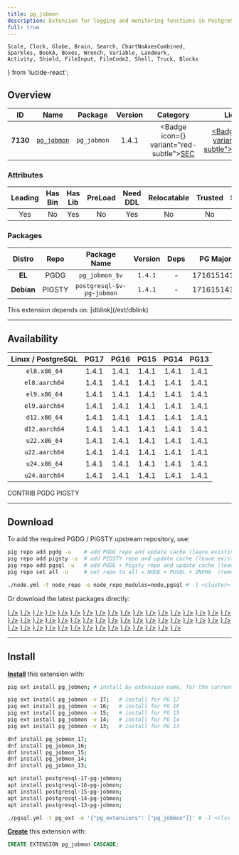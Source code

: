 ```yaml
---
title: pg_jobmon
description: Extension for logging and monitoring functions in PostgreSQL
full: true
---
```


    Scale, Clock, Globe, Brain, Search, ChartNoAxesCombined,
    Sparkles, BookA, Boxes, Wrench, Variable, Landmark,
    Activity, Shield, FileInput, FileCode2, Shell, Truck, Blocks
} from 'lucide-react';

## Overview

| <TooltipIconButton tooltip="Extension unique identifier" side="top">ID</TooltipIconButton> | <TooltipIconButton tooltip="Extension name" side="top">Name</TooltipIconButton> | <TooltipIconButton tooltip="Package name for installation" side="top">Package</TooltipIconButton> | <TooltipIconButton tooltip="Latest available extension version" side="top">Version</TooltipIconButton> | <TooltipIconButton tooltip="Extension category" side="top">Category</TooltipIconButton> | <TooltipIconButton tooltip="Open source license" side="top">License</TooltipIconButton> | <TooltipIconButton tooltip="Programming language" side="top">Lang</TooltipIconButton> |
|:--------:|:--------:|:----------:|:--------------:|:---------------------------------------:|:------------------------------------------------------:|:----:|
| **7130** | [`pg_jobmon`](https://github.com/omniti-labs/pg_jobmon) | `pg_jobmon` | 1.4.1 | <Badge icon={<Shield />} variant="red-subtle"><a href="/ext/sec" className="no-underline">SEC</a></Badge> | <a href="/ext/list/license#postgresql" className="no-underline"><Badge icon={<Scale />} variant="blue-subtle">PostgreSQL</Badge></a> | <a href="/ext/list/lang#sql"><Badge icon={<FileCode2 />} variant="green-subtle">SQL</Badge></a> |

### Attributes

| <TooltipIconButton tooltip="The Primary Leading extension in the Package" side="top">Leading</TooltipIconButton> | <TooltipIconButton tooltip="Contains binary utils" side="top">Has Bin</TooltipIconButton> | <TooltipIconButton tooltip="Contains .so shared library files" side="top">Has Lib</TooltipIconButton> | <TooltipIconButton tooltip="Requires preloading via shared_preload_libraries" side="top">PreLoad</TooltipIconButton> | <TooltipIconButton tooltip="Requires CREATE EXTENSION DDL command" side="top">Need DDL</TooltipIconButton> | <TooltipIconButton tooltip="Can be installed in any schema" side="top">Relocatable</TooltipIconButton> | <TooltipIconButton tooltip="Can be created by non-superuser" side="top">Trusted</TooltipIconButton> | <TooltipIconButton tooltip="Schemas used by this extension" side="top">Schemas</TooltipIconButton> |
|:-------:|:-------:|:-------:|:-------:|:--------:|:-----------:|:-------:|:-------:|
| Yes | No | Yes | No | Yes | No | No | - |

### Packages

| <TooltipIconButton tooltip="Linux distribution family, EL or Debian" side="top">Distro</TooltipIconButton> | <TooltipIconButton tooltip="Package repository" side="top">Repo</TooltipIconButton> | <TooltipIconButton tooltip="The RPM/DEB Package Name Pattern (replace $v with real pg major)" side="top">Package Name</TooltipIconButton> | <TooltipIconButton tooltip="Latest package version" side="top">Version</TooltipIconButton> | <TooltipIconButton tooltip="RPM/DEB Package dependencies" side="top">Deps</TooltipIconButton> | <TooltipIconButton tooltip="Available in these PostgreSQL Major Versions" side="top">PG Major</TooltipIconButton> |
|:----------:|:--------:|:------------------------:|:-----------:|:------------:|:------------------:|
|   **EL**   | <Badge variant="blue-subtle"><span className="font-bold">PGDG</span></Badge> | `pg_jobmon_$v` | `1.4.1` | - | <Badge variant="green-subtle">17</Badge><Badge variant="green-subtle">16</Badge><Badge variant="green-subtle">15</Badge><Badge variant="green-subtle">14</Badge><Badge variant="green-subtle">13</Badge> |
| **Debian** | <Badge variant="amber-subtle"><span className="font-bold">PIGSTY</span></Badge> | `postgresql-$v-pg-jobmon` | `1.4.1` | - | <Badge variant="green-subtle">17</Badge><Badge variant="green-subtle">16</Badge><Badge variant="green-subtle">15</Badge><Badge variant="green-subtle">14</Badge><Badge variant="green-subtle">13</Badge> |


<Callout title="Dependencies" type="warn">
    This extension depends on: [dblink](/ext/dblink)
</Callout>


------

## Availability

| <TooltipIconButton tooltip="Linux Distro Arch / PostgreSQL Major Version" side="top">Linux / PostgreSQL </TooltipIconButton> | **PG17** | **PG16** | **PG15** | **PG14** | **PG13** |
|:-----:|:-----:|:-----:|:-----:|:-----:|:-----:|
| `el8.x86_64` | <Badge variant="blue-subtle">1.4.1</Badge> | <Badge variant="blue-subtle">1.4.1</Badge> | <Badge variant="blue-subtle">1.4.1</Badge> | <Badge variant="blue-subtle">1.4.1</Badge> | <Badge variant="blue-subtle">1.4.1</Badge> |
| `el8.aarch64` | <Badge variant="blue-subtle">1.4.1</Badge> | <Badge variant="blue-subtle">1.4.1</Badge> | <Badge variant="blue-subtle">1.4.1</Badge> | <Badge variant="blue-subtle">1.4.1</Badge> | <Badge variant="blue-subtle">1.4.1</Badge> |
| `el9.x86_64` | <Badge variant="blue-subtle">1.4.1</Badge> | <Badge variant="blue-subtle">1.4.1</Badge> | <Badge variant="blue-subtle">1.4.1</Badge> | <Badge variant="blue-subtle">1.4.1</Badge> | <Badge variant="blue-subtle">1.4.1</Badge> |
| `el9.aarch64` | <Badge variant="blue-subtle">1.4.1</Badge> | <Badge variant="blue-subtle">1.4.1</Badge> | <Badge variant="blue-subtle">1.4.1</Badge> | <Badge variant="blue-subtle">1.4.1</Badge> | <Badge variant="blue-subtle">1.4.1</Badge> |
| `d12.x86_64` | <Badge variant="amber-subtle">1.4.1</Badge> | <Badge variant="amber-subtle">1.4.1</Badge> | <Badge variant="amber-subtle">1.4.1</Badge> | <Badge variant="amber-subtle">1.4.1</Badge> | <Badge variant="amber-subtle">1.4.1</Badge> |
| `d12.aarch64` | <Badge variant="amber-subtle">1.4.1</Badge> | <Badge variant="amber-subtle">1.4.1</Badge> | <Badge variant="amber-subtle">1.4.1</Badge> | <Badge variant="amber-subtle">1.4.1</Badge> | <Badge variant="amber-subtle">1.4.1</Badge> |
| `u22.x86_64` | <Badge variant="amber-subtle">1.4.1</Badge> | <Badge variant="amber-subtle">1.4.1</Badge> | <Badge variant="amber-subtle">1.4.1</Badge> | <Badge variant="amber-subtle">1.4.1</Badge> | <Badge variant="amber-subtle">1.4.1</Badge> |
| `u22.aarch64` | <Badge variant="amber-subtle">1.4.1</Badge> | <Badge variant="amber-subtle">1.4.1</Badge> | <Badge variant="amber-subtle">1.4.1</Badge> | <Badge variant="amber-subtle">1.4.1</Badge> | <Badge variant="amber-subtle">1.4.1</Badge> |
| `u24.x86_64` | <Badge variant="amber-subtle">1.4.1</Badge> | <Badge variant="amber-subtle">1.4.1</Badge> | <Badge variant="amber-subtle">1.4.1</Badge> | <Badge variant="amber-subtle">1.4.1</Badge> | <Badge variant="amber-subtle">1.4.1</Badge> |
| `u24.aarch64` | <Badge variant="amber-subtle">1.4.1</Badge> | <Badge variant="amber-subtle">1.4.1</Badge> | <Badge variant="amber-subtle">1.4.1</Badge> | <Badge variant="amber-subtle">1.4.1</Badge> | <Badge variant="amber-subtle">1.4.1</Badge> |

<Badge variant="green-subtle"><span className="font-black">CONTRIB</span></Badge> <Badge variant="blue-subtle"><span className="font-black">PGDG</span></Badge> <Badge variant="amber-subtle"><span className="font-black">PIGSTY</span></Badge>

------

## Download

To add the required PGDG / PIGSTY upstream repository, use:

```bash tab="pig"
pig repo add pgdg -u    # add PGDG repo and update cache (leave existing repos)
pig repo add pigsty -u  # add PIGSTY repo and update cache (leave existing repos)
pig repo add pgsql -u   # add PGDG + Pigsty repo and update cache (leave existing repos)
pig repo set all -u     # set repo to all = NODE + PGSQL + INFRA  (remove existing repos)
```
```bash tab="pigsty"
./node.yml -t node_repo -e node_repo_modules=node,pgsql # -l <cluster>
```

Or download the latest packages directly:

<Files>
    <Folder name="el8.x86_64">
        <a href="https://download.postgresql.org/pub/repos/yum/17/redhat/rhel-8-x86_64/pg_jobmon_17-1.4.1-4PGDG.rhel8.noarch.rpm"><File name="pg_jobmon_17-1.4.1-4PGDG.rhel8.noarch.rpm" icon={<Package className="text-emerald-500" />} /></a>
        <a href="https://download.postgresql.org/pub/repos/yum/16/redhat/rhel-8-x86_64/pg_jobmon_16-1.4.1-2.rhel8.noarch.rpm"><File name="pg_jobmon_16-1.4.1-2.rhel8.noarch.rpm" icon={<Package className="text-emerald-500" />} /></a>
        <a href="https://download.postgresql.org/pub/repos/yum/15/redhat/rhel-8-x86_64/pg_jobmon_15-1.4.1-1.rhel8.noarch.rpm"><File name="pg_jobmon_15-1.4.1-1.rhel8.noarch.rpm" icon={<Package className="text-emerald-500" />} /></a>
        <a href="https://download.postgresql.org/pub/repos/yum/14/redhat/rhel-8-x86_64/pg_jobmon_14-1.4.1-1.rhel8.noarch.rpm"><File name="pg_jobmon_14-1.4.1-1.rhel8.noarch.rpm" icon={<Package className="text-emerald-500" />} /></a>
        <a href="https://download.postgresql.org/pub/repos/yum/13/redhat/rhel-8-x86_64/pg_jobmon_13-1.4.1-1.rhel8.noarch.rpm"><File name="pg_jobmon_13-1.4.1-1.rhel8.noarch.rpm" icon={<Package className="text-emerald-500" />} /></a>
    </Folder>
    <Folder name="el8.aarch64">
        <a href="https://download.postgresql.org/pub/repos/yum/17/redhat/rhel-8-aarch64/pg_jobmon_17-1.4.1-4PGDG.rhel8.noarch.rpm"><File name="pg_jobmon_17-1.4.1-4PGDG.rhel8.noarch.rpm" icon={<Package className="text-orange-500" />} /></a>
        <a href="https://download.postgresql.org/pub/repos/yum/16/redhat/rhel-8-aarch64/pg_jobmon_16-1.4.1-2.rhel8.noarch.rpm"><File name="pg_jobmon_16-1.4.1-2.rhel8.noarch.rpm" icon={<Package className="text-orange-500" />} /></a>
        <a href="https://download.postgresql.org/pub/repos/yum/15/redhat/rhel-8-aarch64/pg_jobmon_15-1.4.1-1.rhel8.noarch.rpm"><File name="pg_jobmon_15-1.4.1-1.rhel8.noarch.rpm" icon={<Package className="text-orange-500" />} /></a>
        <a href="https://download.postgresql.org/pub/repos/yum/14/redhat/rhel-8-aarch64/pg_jobmon_14-1.4.1-1.rhel8.noarch.rpm"><File name="pg_jobmon_14-1.4.1-1.rhel8.noarch.rpm" icon={<Package className="text-orange-500" />} /></a>
        <a href="https://download.postgresql.org/pub/repos/yum/13/redhat/rhel-8-aarch64/pg_jobmon_13-1.4.1-1.rhel8.noarch.rpm"><File name="pg_jobmon_13-1.4.1-1.rhel8.noarch.rpm" icon={<Package className="text-orange-500" />} /></a>
    </Folder>
    <Folder name="el9.x86_64">
        <a href="https://download.postgresql.org/pub/repos/yum/17/redhat/rhel-9-x86_64/pg_jobmon_17-1.4.1-4PGDG.rhel9.noarch.rpm"><File name="pg_jobmon_17-1.4.1-4PGDG.rhel9.noarch.rpm" icon={<Package className="text-emerald-500" />} /></a>
        <a href="https://download.postgresql.org/pub/repos/yum/16/redhat/rhel-9-x86_64/pg_jobmon_16-1.4.1-2.rhel9.noarch.rpm"><File name="pg_jobmon_16-1.4.1-2.rhel9.noarch.rpm" icon={<Package className="text-emerald-500" />} /></a>
        <a href="https://download.postgresql.org/pub/repos/yum/15/redhat/rhel-9-x86_64/pg_jobmon_15-1.4.1-1.rhel9.noarch.rpm"><File name="pg_jobmon_15-1.4.1-1.rhel9.noarch.rpm" icon={<Package className="text-emerald-500" />} /></a>
        <a href="https://download.postgresql.org/pub/repos/yum/14/redhat/rhel-9-x86_64/pg_jobmon_14-1.4.1-1.rhel9.noarch.rpm"><File name="pg_jobmon_14-1.4.1-1.rhel9.noarch.rpm" icon={<Package className="text-emerald-500" />} /></a>
        <a href="https://download.postgresql.org/pub/repos/yum/13/redhat/rhel-9-x86_64/pg_jobmon_13-1.4.1-1.rhel9.noarch.rpm"><File name="pg_jobmon_13-1.4.1-1.rhel9.noarch.rpm" icon={<Package className="text-emerald-500" />} /></a>
    </Folder>
    <Folder name="el9.aarch64">
        <a href="https://download.postgresql.org/pub/repos/yum/17/redhat/rhel-9-aarch64/pg_jobmon_17-1.4.1-4PGDG.rhel9.noarch.rpm"><File name="pg_jobmon_17-1.4.1-4PGDG.rhel9.noarch.rpm" icon={<Package className="text-orange-500" />} /></a>
        <a href="https://download.postgresql.org/pub/repos/yum/16/redhat/rhel-9-aarch64/pg_jobmon_16-1.4.1-2.rhel9.noarch.rpm"><File name="pg_jobmon_16-1.4.1-2.rhel9.noarch.rpm" icon={<Package className="text-orange-500" />} /></a>
        <a href="https://download.postgresql.org/pub/repos/yum/15/redhat/rhel-9-aarch64/pg_jobmon_15-1.4.1-1.rhel9.noarch.rpm"><File name="pg_jobmon_15-1.4.1-1.rhel9.noarch.rpm" icon={<Package className="text-orange-500" />} /></a>
        <a href="https://download.postgresql.org/pub/repos/yum/14/redhat/rhel-9-aarch64/pg_jobmon_14-1.4.1-1.rhel9.noarch.rpm"><File name="pg_jobmon_14-1.4.1-1.rhel9.noarch.rpm" icon={<Package className="text-orange-500" />} /></a>
        <a href="https://download.postgresql.org/pub/repos/yum/13/redhat/rhel-9-aarch64/pg_jobmon_13-1.4.1-1.rhel9.noarch.rpm"><File name="pg_jobmon_13-1.4.1-1.rhel9.noarch.rpm" icon={<Package className="text-orange-500" />} /></a>
    </Folder>
    <Folder name="d12.x86_64">
        <a href="https://repo.pigsty.io/apt/pgsql/bookworm/pool/main/p/pg-jobmon/postgresql-17-pg-jobmon_1.4.1-1PIGSTY~bookworm_amd64.deb"><File name="postgresql-17-pg-jobmon_1.4.1-1PIGSTY~bookworm_amd64.deb" icon={<Box className="text-emerald-500" />} /></a>
        <a href="https://repo.pigsty.io/apt/pgsql/bookworm/pool/main/p/pg-jobmon/postgresql-16-pg-jobmon_1.4.1-1PIGSTY~bookworm_amd64.deb"><File name="postgresql-16-pg-jobmon_1.4.1-1PIGSTY~bookworm_amd64.deb" icon={<Box className="text-emerald-500" />} /></a>
        <a href="https://repo.pigsty.io/apt/pgsql/bookworm/pool/main/p/pg-jobmon/postgresql-15-pg-jobmon_1.4.1-1PIGSTY~bookworm_amd64.deb"><File name="postgresql-15-pg-jobmon_1.4.1-1PIGSTY~bookworm_amd64.deb" icon={<Box className="text-emerald-500" />} /></a>
        <a href="https://repo.pigsty.io/apt/pgsql/bookworm/pool/main/p/pg-jobmon/postgresql-14-pg-jobmon_1.4.1-1PIGSTY~bookworm_amd64.deb"><File name="postgresql-14-pg-jobmon_1.4.1-1PIGSTY~bookworm_amd64.deb" icon={<Box className="text-emerald-500" />} /></a>
        <a href="https://repo.pigsty.io/apt/pgsql/bookworm/pool/main/p/pg-jobmon/postgresql-13-pg-jobmon_1.4.1-1PIGSTY~bookworm_amd64.deb"><File name="postgresql-13-pg-jobmon_1.4.1-1PIGSTY~bookworm_amd64.deb" icon={<Box className="text-emerald-500" />} /></a>
    </Folder>
    <Folder name="d12.aarch64">
        <a href="https://repo.pigsty.io/apt/pgsql/bookworm/pool/main/p/pg-jobmon/postgresql-17-pg-jobmon_1.4.1-1PIGSTY~bookworm_arm64.deb"><File name="postgresql-17-pg-jobmon_1.4.1-1PIGSTY~bookworm_arm64.deb" icon={<Box className="text-orange-500" />} /></a>
        <a href="https://repo.pigsty.io/apt/pgsql/bookworm/pool/main/p/pg-jobmon/postgresql-16-pg-jobmon_1.4.1-1PIGSTY~bookworm_arm64.deb"><File name="postgresql-16-pg-jobmon_1.4.1-1PIGSTY~bookworm_arm64.deb" icon={<Box className="text-orange-500" />} /></a>
        <a href="https://repo.pigsty.io/apt/pgsql/bookworm/pool/main/p/pg-jobmon/postgresql-15-pg-jobmon_1.4.1-1PIGSTY~bookworm_arm64.deb"><File name="postgresql-15-pg-jobmon_1.4.1-1PIGSTY~bookworm_arm64.deb" icon={<Box className="text-orange-500" />} /></a>
        <a href="https://repo.pigsty.io/apt/pgsql/bookworm/pool/main/p/pg-jobmon/postgresql-14-pg-jobmon_1.4.1-1PIGSTY~bookworm_arm64.deb"><File name="postgresql-14-pg-jobmon_1.4.1-1PIGSTY~bookworm_arm64.deb" icon={<Box className="text-orange-500" />} /></a>
        <a href="https://repo.pigsty.io/apt/pgsql/bookworm/pool/main/p/pg-jobmon/postgresql-13-pg-jobmon_1.4.1-1PIGSTY~bookworm_arm64.deb"><File name="postgresql-13-pg-jobmon_1.4.1-1PIGSTY~bookworm_arm64.deb" icon={<Box className="text-orange-500" />} /></a>
    </Folder>
    <Folder name="u22.x86_64">
        <a href="https://repo.pigsty.io/apt/pgsql/jammy/pool/main/p/pg-jobmon/postgresql-17-pg-jobmon_1.4.1-1PIGSTY~jammy_amd64.deb"><File name="postgresql-17-pg-jobmon_1.4.1-1PIGSTY~jammy_amd64.deb" icon={<Box className="text-emerald-500" />} /></a>
        <a href="https://repo.pigsty.io/apt/pgsql/jammy/pool/main/p/pg-jobmon/postgresql-16-pg-jobmon_1.4.1-1PIGSTY~jammy_amd64.deb"><File name="postgresql-16-pg-jobmon_1.4.1-1PIGSTY~jammy_amd64.deb" icon={<Box className="text-emerald-500" />} /></a>
        <a href="https://repo.pigsty.io/apt/pgsql/jammy/pool/main/p/pg-jobmon/postgresql-15-pg-jobmon_1.4.1-1PIGSTY~jammy_amd64.deb"><File name="postgresql-15-pg-jobmon_1.4.1-1PIGSTY~jammy_amd64.deb" icon={<Box className="text-emerald-500" />} /></a>
        <a href="https://repo.pigsty.io/apt/pgsql/jammy/pool/main/p/pg-jobmon/postgresql-14-pg-jobmon_1.4.1-1PIGSTY~jammy_amd64.deb"><File name="postgresql-14-pg-jobmon_1.4.1-1PIGSTY~jammy_amd64.deb" icon={<Box className="text-emerald-500" />} /></a>
        <a href="https://repo.pigsty.io/apt/pgsql/jammy/pool/main/p/pg-jobmon/postgresql-13-pg-jobmon_1.4.1-1PIGSTY~jammy_amd64.deb"><File name="postgresql-13-pg-jobmon_1.4.1-1PIGSTY~jammy_amd64.deb" icon={<Box className="text-emerald-500" />} /></a>
    </Folder>
    <Folder name="u22.aarch64">
        <a href="https://repo.pigsty.io/apt/pgsql/jammy/pool/main/p/pg-jobmon/postgresql-17-pg-jobmon_1.4.1-1PIGSTY~jammy_arm64.deb"><File name="postgresql-17-pg-jobmon_1.4.1-1PIGSTY~jammy_arm64.deb" icon={<Box className="text-orange-500" />} /></a>
        <a href="https://repo.pigsty.io/apt/pgsql/jammy/pool/main/p/pg-jobmon/postgresql-16-pg-jobmon_1.4.1-1PIGSTY~jammy_arm64.deb"><File name="postgresql-16-pg-jobmon_1.4.1-1PIGSTY~jammy_arm64.deb" icon={<Box className="text-orange-500" />} /></a>
        <a href="https://repo.pigsty.io/apt/pgsql/jammy/pool/main/p/pg-jobmon/postgresql-15-pg-jobmon_1.4.1-1PIGSTY~jammy_arm64.deb"><File name="postgresql-15-pg-jobmon_1.4.1-1PIGSTY~jammy_arm64.deb" icon={<Box className="text-orange-500" />} /></a>
        <a href="https://repo.pigsty.io/apt/pgsql/jammy/pool/main/p/pg-jobmon/postgresql-14-pg-jobmon_1.4.1-1PIGSTY~jammy_arm64.deb"><File name="postgresql-14-pg-jobmon_1.4.1-1PIGSTY~jammy_arm64.deb" icon={<Box className="text-orange-500" />} /></a>
        <a href="https://repo.pigsty.io/apt/pgsql/jammy/pool/main/p/pg-jobmon/postgresql-13-pg-jobmon_1.4.1-1PIGSTY~jammy_arm64.deb"><File name="postgresql-13-pg-jobmon_1.4.1-1PIGSTY~jammy_arm64.deb" icon={<Box className="text-orange-500" />} /></a>
    </Folder>
    <Folder name="u24.x86_64">
        <a href="https://repo.pigsty.io/apt/pgsql/noble/pool/main/p/pg-jobmon/postgresql-17-pg-jobmon_1.4.1-1PIGSTY~noble_amd64.deb"><File name="postgresql-17-pg-jobmon_1.4.1-1PIGSTY~noble_amd64.deb" icon={<Box className="text-emerald-500" />} /></a>
        <a href="https://repo.pigsty.io/apt/pgsql/noble/pool/main/p/pg-jobmon/postgresql-16-pg-jobmon_1.4.1-1PIGSTY~noble_amd64.deb"><File name="postgresql-16-pg-jobmon_1.4.1-1PIGSTY~noble_amd64.deb" icon={<Box className="text-emerald-500" />} /></a>
        <a href="https://repo.pigsty.io/apt/pgsql/noble/pool/main/p/pg-jobmon/postgresql-15-pg-jobmon_1.4.1-1PIGSTY~noble_amd64.deb"><File name="postgresql-15-pg-jobmon_1.4.1-1PIGSTY~noble_amd64.deb" icon={<Box className="text-emerald-500" />} /></a>
        <a href="https://repo.pigsty.io/apt/pgsql/noble/pool/main/p/pg-jobmon/postgresql-14-pg-jobmon_1.4.1-1PIGSTY~noble_amd64.deb"><File name="postgresql-14-pg-jobmon_1.4.1-1PIGSTY~noble_amd64.deb" icon={<Box className="text-emerald-500" />} /></a>
        <a href="https://repo.pigsty.io/apt/pgsql/noble/pool/main/p/pg-jobmon/postgresql-13-pg-jobmon_1.4.1-1PIGSTY~noble_amd64.deb"><File name="postgresql-13-pg-jobmon_1.4.1-1PIGSTY~noble_amd64.deb" icon={<Box className="text-emerald-500" />} /></a>
    </Folder>
    <Folder name="u24.aarch64">
        <a href="https://repo.pigsty.io/apt/pgsql/noble/pool/main/p/pg-jobmon/postgresql-17-pg-jobmon_1.4.1-1PIGSTY~noble_arm64.deb"><File name="postgresql-17-pg-jobmon_1.4.1-1PIGSTY~noble_arm64.deb" icon={<Box className="text-orange-500" />} /></a>
        <a href="https://repo.pigsty.io/apt/pgsql/noble/pool/main/p/pg-jobmon/postgresql-16-pg-jobmon_1.4.1-1PIGSTY~noble_arm64.deb"><File name="postgresql-16-pg-jobmon_1.4.1-1PIGSTY~noble_arm64.deb" icon={<Box className="text-orange-500" />} /></a>
        <a href="https://repo.pigsty.io/apt/pgsql/noble/pool/main/p/pg-jobmon/postgresql-15-pg-jobmon_1.4.1-1PIGSTY~noble_arm64.deb"><File name="postgresql-15-pg-jobmon_1.4.1-1PIGSTY~noble_arm64.deb" icon={<Box className="text-orange-500" />} /></a>
        <a href="https://repo.pigsty.io/apt/pgsql/noble/pool/main/p/pg-jobmon/postgresql-14-pg-jobmon_1.4.1-1PIGSTY~noble_arm64.deb"><File name="postgresql-14-pg-jobmon_1.4.1-1PIGSTY~noble_arm64.deb" icon={<Box className="text-orange-500" />} /></a>
        <a href="https://repo.pigsty.io/apt/pgsql/noble/pool/main/p/pg-jobmon/postgresql-13-pg-jobmon_1.4.1-1PIGSTY~noble_arm64.deb"><File name="postgresql-13-pg-jobmon_1.4.1-1PIGSTY~noble_arm64.deb" icon={<Box className="text-orange-500" />} /></a>
    </Folder>
</Files>

------

## Install

[**Install**](/docs/pgsql/extension/install) this extension with:

```bash tab="pig"
pig ext install pg_jobmon; # install by extension name, for the current active PG version

pig ext install pg_jobmon -v 17;   # install for PG 17
pig ext install pg_jobmon -v 16;   # install for PG 16
pig ext install pg_jobmon -v 15;   # install for PG 15
pig ext install pg_jobmon -v 14;   # install for PG 14
pig ext install pg_jobmon -v 13;   # install for PG 13
```
```bash tab="yum" 
dnf install pg_jobmon_17;
dnf install pg_jobmon_16;
dnf install pg_jobmon_15;
dnf install pg_jobmon_14;
dnf install pg_jobmon_13;
```
```bash tab="apt" 
apt install postgresql-17-pg-jobmon;
apt install postgresql-16-pg-jobmon;
apt install postgresql-15-pg-jobmon;
apt install postgresql-14-pg-jobmon;
apt install postgresql-13-pg-jobmon;
```
```bash tab="ansible"
./pgsql.yml -t pg_ext -e '{"pg_extensions": ["pg_jobmon"]}' # -l <cls>
```

[**Create**](/docs/pgsql/extension/create) this extension with:

```sql
CREATE EXTENSION pg_jobmon CASCADE;
```


